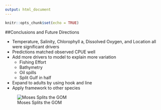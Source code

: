 ```yaml
---
output: html_document
---
```


```r
knitr::opts_chunk$set(echo = TRUE)
```

##Conclusions and Future Directions

* Temperature, Salinity, Chlorophyll a, Dissolved Oxygen, and Location all were significant drivers
* Predictions matched observed CPUE well
* Add more drivers to model to explain more variation
    + Fishing Effort
    + Bathymetry
    + Oil spills
    + Split Gulf in half
* Expand to adults by using hook and line
* Apply framework to other species

![Moses Splits the GOM](splitgulfinhalf.jpg)